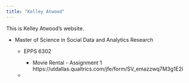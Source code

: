 ---
title: "Kelley Atwood"
---

This is Kelley Atwood's website.

-   Master of Science in Social Data and Analytics Research

    -   EPPS 6302

        -   Movie Rental - Assignment 1 https://utdallas.qualtrics.com/jfe/form/SV_emazzwq7M3g1E2i

    -   

```{r}

```
